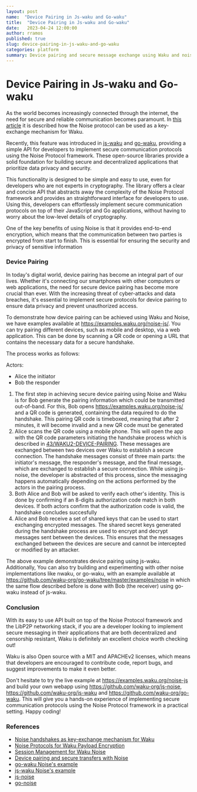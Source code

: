 ```yaml
---
layout: post
name:  "Device Pairing in Js-waku and Go-waku"
title:  "Device Pairing in Js-waku and Go-waku"
date:   2023-04-24 12:00:00
author: rramos
published: true
slug: device-pairing-in-js-waku-and-go-waku
categories: platform
summary: Device pairing and secure message exchange using Waku and noise protocol
---
```



# Device Pairing in Js-waku and Go-waku

<DocMetadata />

As the world becomes increasingly connected through the internet, the need for secure and reliable communication becomes paramount. In [this article](https://vac.dev/wakuv2-noise) it is described how the Noise protocol can be used as a key-exchange mechanism for Waku.

Recently, this feature was introduced in [js-waku](https://github.com/waku-org/js-noise) and [go-waku](https://github.com/waku-org/go-waku), providing a simple API for developers to implement secure communication protocols using the Noise Protocol framework. These open-source libraries provide a solid foundation for building secure and decentralized applications that prioritize data privacy and security.

This functionality is designed to be simple and easy to use, even for developers who are not experts in cryptography. The library offers a clear and concise API that abstracts away the complexity of the Noise Protocol framework and provides an straightforward interface for developers to use. Using this, developers can effortlessly implement secure communication protocols on top of their JavaScript and Go applications, without having to worry about the low-level details of cryptography.

One of the key benefits of using Noise is that it provides end-to-end encryption, which means that the communication between two parties is encrypted from start to finish. This is essential for ensuring the security and privacy of sensitive information

### Device Pairing

In today's digital world, device pairing has become an integral part of our lives. Whether it's connecting our smartphones with other computers or web applications, the need for secure device pairing has become more crucial than ever. With the increasing threat of cyber-attacks and data breaches, it's essential to implement secure protocols for device pairing to ensure data privacy and prevent unauthorized access. 

To demonstrate how device pairing can be achieved using Waku and Noise, we have examples available at https://examples.waku.org/noise-js/. You can try pairing different devices, such as mobile and desktop, via a web application. This can be done by scanning a QR code or opening a URL that contains the necessary data for a secure handshake.

The process works as follows:

Actors:

- Alice the initiator
- Bob the responder

1. The first step in achieving secure device pairing using Noise and Waku is for Bob generate the pairing information which could be transmitted out-of-band. For this, Bob opens https://examples.waku.org/noise-js/ and a QR code is generated, containing the data required to do the handshake. This pairing QR code is timeboxed, meaning that after 2 minutes, it will become invalid and a new QR code must be generated
2. Alice scans the QR code using a mobile phone. This will open the app with the QR code parameters initiating the handshake process which is described in [43/WAKU2-DEVICE-PAIRING](https://rfc.vac.dev/spec/43/#protocol-flow). These messages are exchanged between two devices over Waku to establish a secure connection. The handshake messages consist of three main parts: the initiator's message, the responder's message, and the final message, which are exchanged to establish a secure connection. While using js-noise, the developer is abstracted of this process, since the messaging happens automatically depending on the actions performed by the actors in the pairing process.
3. Both Alice and Bob will be asked to verify each other's identity. This is done by confirming if an 8-digits authorization code match in both devices. If both actors confirm that the authorization code is valid, the handshake concludes succesfully
4. Alice and Bob receive a set of shared keys that can be used to start exchanging encrypted messages. The shared secret keys generated during the handshake process are used to encrypt and decrypt messages sent between the devices. This ensures that the messages exchanged between the devices are secure and cannot be intercepted or modified by an attacker.

The above example demonstrates device pairing using js-waku. Additionally, You can also try building and experimenting with other noise implementations like nwaku, or go-waku, with an example available at https://github.com/waku-org/go-waku/tree/master/examples/noise in which the same flow described before is done with Bob (the receiver) using go-waku instead of js-waku.

### Conclusion
With its easy to use API built on top of the Noise Protocol framework and the LibP2P networking stack, if you are a developer looking to implement secure messaging in their applications that are both decentralized and censorship resistant, Waku is definitely an excellent choice worth checking out!

Waku is also Open source with a MIT and APACHEv2 licenses, which means that developers are encouraged to contribute code, report bugs, and suggest improvements to make it even better.

Don't hesitate to try the live example at https://examples.waku.org/noise-js and build your own webapp using https://github.com/waku-org/js-noise, https://github.com/waku-org/js-waku and  https://github.com/waku-org/go-waku. This will give you a hands-on experience of implementing secure communication protocols using the Noise Protocol framework in a practical setting. Happy coding!

### References
- [Noise handshakes as key-exchange mechanism for Waku](https://vac.dev/wakuv2-noise)
- [Noise Protocols for Waku Payload Encryption](https://rfc.vac.dev/spec/35/)
- [Session Management for Waku Noise](https://rfc.vac.dev/spec/37/)
- [Device pairing and secure transfers with Noise](https://rfc.vac.dev/spec/43/)
- [go-waku Noise's example](https://github.com/waku-org/go-waku/tree/master/examples/noise)
- [js-waku Noise's example](https://github.com/waku-org/js-waku-examples/tree/master/examples/noise-js)
- [js-noise](https://github.com/waku-org/js-noise/)
- [go-noise](https://github.com/waku-org/js-noise/)
